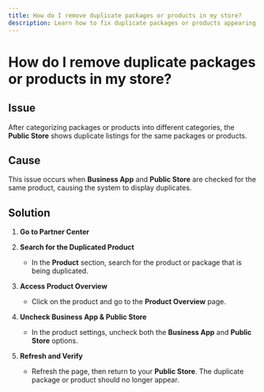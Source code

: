 ```yaml
---
title: How do I remove duplicate packages or products in my store?
description: Learn how to fix duplicate packages or products appearing in your store after categorization.
---
```


# How do I remove duplicate packages or products in my store?

## Issue

After categorizing packages or products into different categories, the **Public Store** shows duplicate listings for the same packages or products.

## Cause

This issue occurs when **Business App** and **Public Store** are checked for the same product, causing the system to display duplicates.

## Solution

1. **Go to Partner Center**

2. **Search for the Duplicated Product**
   - In the **Product** section, search for the product or package that is being duplicated.

3. **Access Product Overview**
   - Click on the product and go to the **Product Overview** page.

4. **Uncheck Business App & Public Store**
   - In the product settings, uncheck both the **Business App** and **Public Store** options.

5. **Refresh and Verify**
   - Refresh the page, then return to your **Public Store**. The duplicate package or product should no longer appear.